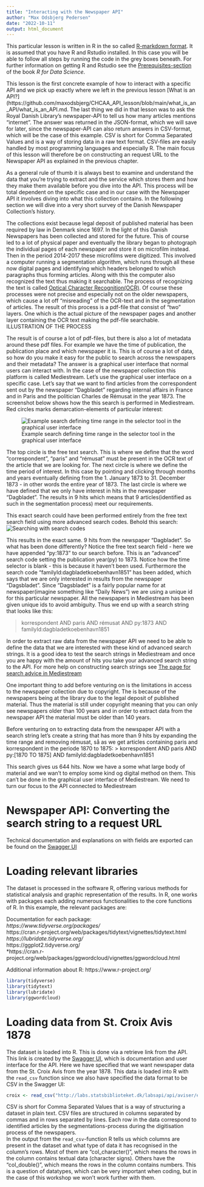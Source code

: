 ```yaml
---
title: "Interacting with the Newspaper API"
author: "Max Odsbjerg Pedersen"
date: "2022-10-11"
output: html_document
---
```

This particular lesson is written in R in the so called [R-markdown format](https://r4ds.had.co.nz/r-markdown.html). It is assumed that you have R and Rstudio installed. In this case you will be able to follow all steps by running the code in the grey boxes beneath. For further information on getting R and Rstudio see the [Prerequisites-section](https://r4ds.had.co.nz/introduction.html#prerequisites) of the book *R for Data Science*. 


This lesson is the first concrete example of how to interact with a specific API and we pick up exactly where we left in the previous lesson [What is an API?](https://github.com/maxodsbjerg/CHCAA_API_lesson/blob/main/what_is_an_API/what_is_an_API.md. The last thing we did in that lesson was to ask the Royal Danish Library's newspaper-API to tell us how many articles mentions "internet". The answer was returned in the JSON-format, which we will save for later, since the newspaper-API can also return answers in CSV-format, which will be the case of this example. CSV is short for Comma Separated Values and is a way of storing data in a raw text format. CSV-files are easily handled by most programming languages and especially R. The main focus of this lesson will therefore be on constructing an request URL to the Newspaper API as explained in the previous chapter. 


As a general rule of thumb it is always best to examine and understand the data that you're trying to extract and the service which stores them and how they make them available before you dive into the API. This process will be total dependent on the specific case and in our case with the Newspaper API it involves diving into what this collection contains. In the following section we will dive into a very short survey of the Danish Newspaper Collection's history. 

The collections exist because legal deposit of published material has been required by law in Denmark since 1697. In the light of this Danish Newspapers has been collected and stored for the future. This of course led to a lot of physical paper and eventually the library began to photograph the individual pages of each newspaper and store it on microfilm instead. Then in the period 2014-2017 these microfilms were digitized. This involved a computer running a segmentation algorithm, which runs through all these now digital pages and identifying which headers belonged to which paragraphs thus forming articles. Along with this the computer also recognized the text thus making it searchable. The process of recognizing the text is called [Optical Character Recognition(OCR)](https://en.wikipedia.org/wiki/Optical_character_recognition). Of course these processes were not precise and especially not on the older newspapers, which cause a lot off "misreading" of the OCR-text and in the segmentation of articles. The result of this process is a pdf-file that consist of "two" layers. One which is the actual picture of the newspaper pages and another layer containing the OCR text making the pdf-file searchable. 
 ILLUSTRATION OF THE PROCESS
 
The result is of course a lot of pdf-files, but there is also a lot of metadata around these pdf files. For example we have the time of publication, the publication place and which newspaper it is. This is of course a lot of data, so how do you make it easy for the public to search across the newspapers and their metadata? The answer is a graphical user interface that normal users can interact with. In the case of the newspaper collection this platform is called Mediestream. Let's use the graphical user interface on a specific case. Let's say that we want to find articles from the correspondent sent out by the newspaper "Dagbladet" regarding internal affairs in France and in Paris and the politician Charles de Rémusat in the year 1873. The screenshot below shows how the this search is performed in Mediestream. Red circles marks demarcation-elements of particular interest:


![Example search defining time range in the selector tool in the graphical user interface](./pics/mediestream_gui_pac.png)


The top circle is the free text search. This is where we define that the word "correspondent", "paris" and "rémusat" must be present in the OCR text of the article that we are looking for. The next circle is where we define the time period of interest. In this case by pointing and clicking through months and years eventually defining from the 1. January 1873 to 31. December 1873 - in other words the entire year of 1873. The last circle is where we have defined that we only have interest in hits in the newspaper "Dagbladet". The results in 9 hits which means that 9 articles(identified as such in the segmentation process) meet our requirements.

This exact search could have been performed entirely from the free text search field using more advanced search codes. Behold this search: 
![Searching with search codes](./pics/mediestream_gui_code.png)


This results in the exact same. 9 hits from the newspaper "Dagbladet". So what has been done differently? Notice the free text search field - here we have appended "py:1873" to our search before. This is an "advanced" search code setting the publication year(py) to 1873. Notice how the time selector is blank - this is because it haven't been used. Furthermore the search code "familyId:dagbladetkoebenhavn1851" has been added, which says that we are only interested in results from the newspaper "Dagsbladet". Since "Dagsbladet" is a fairly popular name for at newspaper(imagine something like "Daily News") we are using a unique id for this particular newspaper. All the newspapers in Mediestream has been given unique ids to avoid ambiguity. Thus we end up with a search string that looks like this: 

> korrespondent AND paris AND rémusat AND py:1873 AND familyId:dagbladetkoebenhavn1851

In order to extract raw data from the newspaper API we need to be able to define the data that we are interested with these kind of advanced search strings. It is a good idea to test the search strings in Mediestream and once you are happy with the amount of hits you take your advanced search string to the API. For more help on constructing search strings see [The page for search advice in Mediestream](https://www2.statsbiblioteket.dk/mediestream/info/soegetips)

One important thing to add before venturing on is the limitations in access to the newspaper collection due to copyright. The is because of the newspapers being at the library due to the legal deposit of published material. Thus the material is still under copyright meaning that you can only see newspapers older than 100 years and in order to extract data from the newspaper API the material must be older than 140 years. 

Before venturing on to extracting data from the newspaper API with a search string let's create a string that has more than 9 hits by expanding the time range and removing rémusat, så as we get articles containing paris and korrespondent in the periode 1870 to 1875:
> korrespondent AND paris AND py:[1870 TO 1875] AND familyId:dagbladetkoebenhavn1851

This search gives us 644 hits. Now we have a some what large body of material and we wan't to employ some kind og digital method on them. This can't be done in the graphical user interface of Mediestream. We need to turn our focus to the API connected to Mediestream


# Newspaper API: Converting the search string to a request URL


Technical documentation and explanations on with fields are exported can be found on the [Swagger UI](http://labs.statsbiblioteket.dk/labsapi/api//api-docs?url=/labsapi/api/openapi.yaml)

# Loading relevant libraries

The dataset is processed in the software R, offering various methods for statistical analysis and graphic representation of the results. In R, one works with packages each adding numerous functionalities to the core functions of R. In this example, the relevant packages are:

Documentation for each package: <br>
*https://www.tidyverse.org/packages/ <br>
*https://cran.r-project.org/web/packages/tidytext/vignettes/tidytext.html <br>
*https://lubridate.tidyverse.org/ <br>
*https://ggplot2.tidyverse.org/ <br>
*https://cran.r-project.org/web/packages/ggwordcloud/vignettes/ggwordcloud.html<br>

Additional information about R: 
https://www.r-project.org/

```r
library(tidyverse)
library(tidytext)
library(lubridate)
library(ggwordcloud)
```

# Loading data from St. Croix Avis 1878

The dataset is loaded into R. This is done via a retrieve link from the API. This link is created by the [Swagger UI](http://labs.statsbiblioteket.dk/labsapi/api//api-docs?url=/labsapi/api/openapi.yaml), which is documentation and user interface for the API. Here we have specified that we want newspaper data from the St. Croix Avis from the year 1878. This data is loaded into R with the `read_csv` function since we also have specified the data format to be CSV in the Swagger UI: 

```r
croix <- read_csv("http://labs.statsbiblioteket.dk/labsapi/api/aviser/export/fields?query=py%3A1878%20AND%20familyId%3Astcroixavisdvi&fields=link&fields=recordID&fields=timestamp&fields=pwa&fields=cer&fields=fulltext_org&fields=pageUUID&fields=editionUUID&fields=titleUUID&fields=editionId&fields=familyId&fields=newspaper_page&fields=newspaper_edition&fields=lplace&fields=location_name&fields=location_coordinates&max=5000&structure=header&structure=content&format=CSV")
```
CSV is short for Comma Separated Values that is a way of structuring a dataset in plain text. CSV files are structured in columns separated by commas and in rows separated by lines. Each row in the data correspond to identified articles by the segmentations-process during the digitisation process of the newspapers.  
In the output from the `read_csv`-function R tells us which columns are present in the dataset and what type of data it has recognised in the column's rows. Most of them are "col_character()", which means the rows in the column contains textual data (character signs). Others have the "col_double()", which means the rows in the column contains numbers. This is a question of datatypes, which can be very important when coding, but in the case of this workshop we won't work further with them.    
